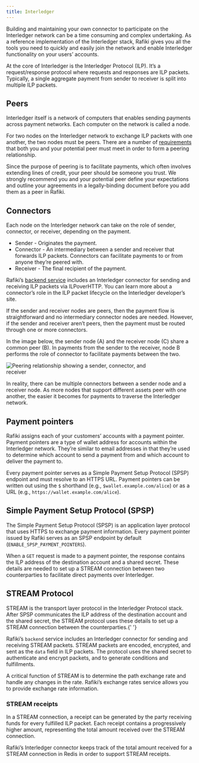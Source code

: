 ```yaml
---
title: Interledger
---
```



Building and maintaining your own connector to participate on the Interledger network can be a time consuming and complex undertaking. As a reference implementation of the Interledger stack, Rafiki gives you all the tools you need to quickly and easily join the network and enable Interledger functionality on your users’ accounts.

At the core of Interledger is the Interledger Protocol (ILP). It’s a request/response protocol where requests and responses are ILP packets. Typically, a single aggregate payment from sender to receiver is split into multiple ILP packets.

## Peers

Interledger itself is a network of computers that enables sending payments across payment networks. Each computer on the network is called a node.

For two nodes on the Interledger network to exchange ILP packets with one another, the two nodes must be peers. There are a number of [requirements](/integration/deploy-to-prod/running-your-instance/adding-peer) that both you and your potential peer must meet in order to form a peering relationship.

Since the purpose of peering is to facilitate payments, which often involves extending lines of credit, your peer should be someone you trust. We strongly recommend you and your potential peer define your expectations and outline your agreements in a legally-binding document before you add them as a peer in Rafiki.

## Connectors

Each node on the Interledger network can take on the role of sender, connector, or receiver, depending on the payment.

- Sender - Originates the payment.
- Connector - An intermediary between a sender and receiver that forwards ILP packets. Connectors can facilitate payments to or from anyone they’re peered with.
- Receiver - The final recipient of the payment.

Rafiki’s [backend service](/services-and-aux-packages/backend-service) includes an Interledger connector for sending and receiving ILP packets via <LinkOut href="https://interledger.org/developers/rfcs/ilp-over-http/">ILPoverHTTP</LinkOut>. You can learn more about a connector’s role in the ILP packet lifecycle on the <LinkOut href="https://interledger.org/developers/rfcs/interledger-protocol/#ilp-packet-lifecycle">Interledger developer’s site</LinkOut>.

If the sender and receiver nodes are peers, then the payment flow is straightforward and no intermediary connector nodes are needed. However, if the sender and receiver aren’t peers, then the payment must be routed through one or more connectors.

In the image below, the sender node (A) and the receiver node (C) share a common peer (B). In payments from the sender to the receiver, node B performs the role of connector to facilitate payments between the two.

<img
  src='/img/components-interledger.png'
  alt='Peering relationship showing a sender, connector, and receiver'
  style='max-width:400px'
/>

In reality, there can be multiple connectors between a sender node and a receiver node. As more nodes that support different assets peer with one another, the easier it becomes for payments to traverse the Interledger network.

## Payment pointers

Rafiki assigns each of your customers’ accounts with a payment pointer. Payment pointers are a type of wallet address for accounts within the Interledger network. They’re similar to email addresses in that they’re used to determine which account to send a payment from and which account to deliver the payment to.

Every payment pointer serves as a Simple Payment Setup Protocol (SPSP) endpoint and must resolve to an HTTPS URL. Payment pointers can be written out using the `$` shorthand (e.g., `$wallet.example.com/alice`) or as a URL (e.g., `https://wallet.example.com/alice`).

## Simple Payment Setup Protocol (SPSP)

The <LinkOut href='https://interledger.org/developers/rfcs/simple-payment-setup-protocol/'>Simple Payment Setup Protocol (SPSP)</LinkOut> is an application layer protocol that uses HTTPS to exchange payment information.
Every payment pointer issued by Rafiki serves as an SPSP endpoint by default (`ENABLE_SPSP_PAYMENT_POINTERS`).

When a `GET` request is made to a payment pointer, the response contains the ILP address of the destination account and a shared secret. These details are needed to set up a STREAM connection between two counterparties to facilitate direct payments over Interledger.

## STREAM Protocol

<LinkOut href='https://interledger.org/developers/rfcs/stream-protocol/'>
  STREAM
</LinkOut> is the transport layer protocol in the Interledger Protocol stack. After
SPSP communicates the ILP address of the destination account and the shared secret,
the STREAM protocol uses these details to set up a STREAM connection between the
counterparties.{' '}

Rafiki’s `backend` service includes an Interledger connector for sending and receiving STREAM packets. STREAM packets are encoded, encrypted, and sent as the `data` field in ILP packets. The protocol uses the shared secret to authenticate and encrypt packets, and to generate conditions and fulfillments.

A critical function of STREAM is to determine the path exchange rate and handle any changes in the rate. Rafiki’s exchange rates service allows you to provide exchange rate information.

### STREAM receipts

In a STREAM connection, a <LinkOut href="https://interledger.org/developers/rfcs/stream-receipts/">receipt</LinkOut> can be generated by the party receiving funds for every fulfilled ILP packet. Each receipt contains a progressively higher amount, representing the total amount received over the STREAM connection.

Rafiki’s Interledger connector keeps track of the total amount received for a STREAM connection in Redis in order to support STREAM receipts.
